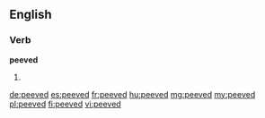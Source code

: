 ==English==

===Verb===
'''peeved'''

# {{past of|[[peeve]]}}

[[de:peeved]]
[[es:peeved]]
[[fr:peeved]]
[[hu:peeved]]
[[mg:peeved]]
[[my:peeved]]
[[pl:peeved]]
[[fi:peeved]]
[[vi:peeved]]